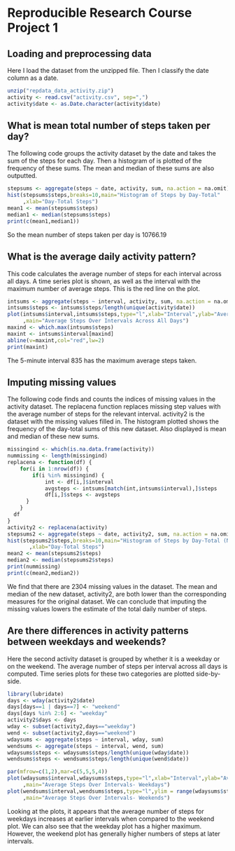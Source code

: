 Reproducible Research Course Project 1  
======================================

## Loading and preprocessing data  

Here I load the dataset from the unzipped file. Then I classify the date column as a date.  
```r
unzip("repdata_data_activity.zip")
activity <- read.csv("activity.csv", sep=",")
activity$date <- as.Date.character(activity$date)
```

## What is mean total number of steps taken per day? 

The following code groups the activity dataset by the date and takes the sum of the steps for each day. Then a histogram of is plotted of the frequency of these sums. The mean and median of these sums are also outputted.  
```r
stepsums <- aggregate(steps ~ date, activity, sum, na.action = na.omit)
hist(stepsums$steps,breaks=10,main="Histogram of Steps by Day-Total"
     ,xlab="Day-Total Steps")
mean1 <- mean(stepsums$steps)
median1 <- median(stepsums$steps)
print(c(mean1,median1))
```
So the mean number of steps taken per day is 10766.19  

## What is the average daily activity pattern?  
This code calculates the average number of steps for each interval across all days. A time series plot is shown, as well as the interval with the maximum number of average steps. This is the red line on the plot.  

```r
intsums <- aggregate(steps ~ interval, activity, sum, na.action = na.omit)
intsums$steps <- intsums$steps/length(unique(activity$date))
plot(intsums$interval,intsums$steps,type="l",xlab="Interval",ylab="Average Steps"
     ,main="Average Steps Over Intervals Across All Days")
maxind <- which.max(intsums$steps)
maxint <- intsums$interval[maxind]
abline(v=maxint,col="red",lw=2)
print(maxint)
```
The 5-minute interval 835 has the maximum average steps taken.  

## Imputing missing values  
The following code finds and counts the indices of missing values in the activity dataset. The replacena function replaces missing step values with the average number of steps for the relevant interval. activity2 is the dataset with the missing values filled in. The histogram plotted shows the frequency of the day-total sums of this new dataset. Also displayed is mean and median of these new sums.  

```r
missingind <- which(is.na.data.frame(activity))
nummissing <- length(missingind)
replacena <- function(df) {
    for(i in 1:nrow(df)) {
        if(i %in% missingind) {
            int <- df[i,]$interval
            avgsteps <- intsums[match(int,intsums$interval),]$steps
            df[i,]$steps <- avgsteps
      }
    }
  df
}
activity2 <- replacena(activity)
stepsums2 <- aggregate(steps ~ date, activity2, sum, na.action = na.omit)
hist(stepsums2$steps,breaks=10,main="Histogram of Steps by Day-Total (NAs Imputed)"
       ,xlab="Day-Total Steps")
mean2 <- mean(stepsums2$steps)
median2 <- median(stepsums2$steps)
print(nummissing)
print(c(mean2,median2))
```
We find that there are 2304 missing values in the dataset. The mean and median of the new dataset, activity2, are both lower than the corresponding measures for the original dataset.  We can conclude that imputing the missing values lowers the estimate of the total daily number of steps.  

## Are there differences in activity patterns between weekdays and weekends?  
Here the second activity dataset is grouped by whether it is a weekday or on the weekend. The average number of steps per interval across all days is computed. Time series plots for these two categories are plotted side-by-side.  
```r
library(lubridate)
days <- wday(activity2$date)
days[days==1 | days==7] <- "weekend"
days[days %in% 2:6] <- "weekday"
activity2$days <- days
wday <- subset(activity2,days=="weekday")
wend <- subset(activity2,days=="weekend")
wdaysums <- aggregate(steps ~ interval, wday, sum)
wendsums <- aggregate(steps ~ interval, wend, sum)
wdaysums$steps <- wdaysums$steps/length(unique(wday$date))
wendsums$steps <- wendsums$steps/length(unique(wend$date))

par(mfrow=c(1,2),mar=c(5,5,5,4))
plot(wdaysums$interval,wdaysums$steps,type="l",xlab="Interval",ylab="Average Steps"
     ,main="Average Steps Over Intervals- Weekdays")
plot(wendsums$interval,wendsums$steps,type="l",ylim = range(wdaysums$steps),xlab="Interval",ylab="Average Steps"
     ,main="Average Steps Over Intervals- Weekends")
```
Looking at the plots, it appears that the average number of steps for weekdays increases at earlier intervals when compared to the weekend plot. We can also see that the weekday plot has a higher maximum. However, the weekend plot has generally higher numbers of steps at later intervals.  